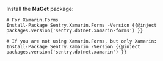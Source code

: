 Install the **NuGet** package:

```shell
# For Xamarin.Forms
Install-Package Sentry.Xamarin.Forms -Version {{@inject packages.version('sentry.dotnet.xamarin-forms') }}

# If you are not using Xamarin.Forms, but only Xamarin:
Install-Package Sentry.Xamarin -Version {{@inject packages.version('sentry.dotnet.xamarin') }}
```
